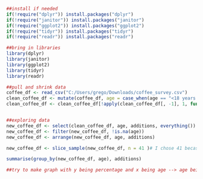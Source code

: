 ```r
##install if needed
if(!require("dplyr")) install.packages("dplyr")
if(!require("janitor")) install.packages("janitor")
if(!require("ggplot2")) install.packages("ggplot2")
if(!require("tidyr")) install.packages("tidyr")
if(!require("readr")) install.packages("readr")

##bring in libraries
library(dplyr)
library(janitor)
library(ggplot2)
library(tidyr)
library(readr)

##pull and shrink data
coffee_df <- read_csv("C:/Users/grego/Downloads/coffee_survey.csv")
clean_coffee_df <- mutate(coffee_df, age = case_when(age == "<18 years old" ~ "0-17 years old", TRUE ~ age)) # Make <18 properly alphabetized
clean_coffee_df <- clean_coffee_df[!apply(clean_coffee_df[, -1], 1, function(x) all(is.na(x))), ] #remove data if everything is NA


##exploring data
new_coffee_df <- select(clean_coffee_df, age, additions, everything())
new_coffee_df <- filter(new_coffee_df, !is.na(age))
new_coffee_df <- arrange(new_coffee_df, age, additions)

new_coffee_df <- slice_sample(new_coffee_df, n = 41 )# I chose 41 becaseu that is the max rows visible on my screen

summarise(group_by(new_coffee_df, age), additions)

##try to make graph with y being percentage and x being age --> age being each section of bars, and addition being each bar within each section

```
